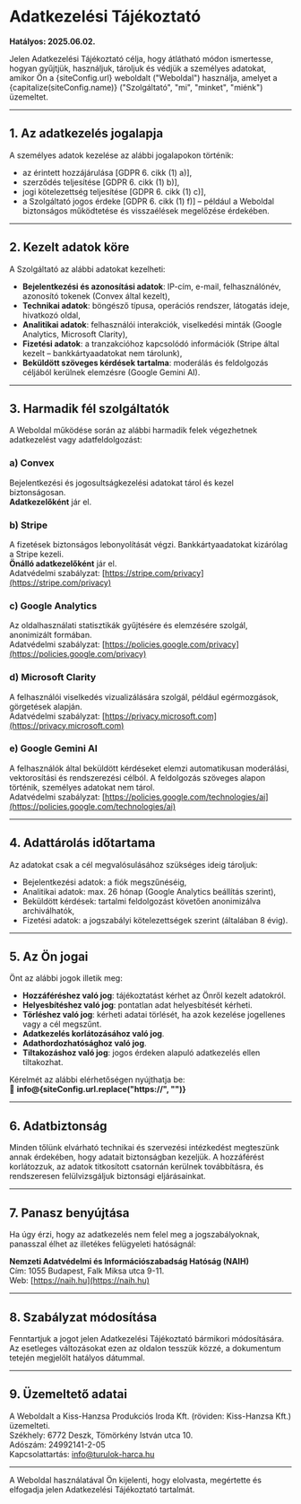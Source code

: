 
# Adatkezelési Tájékoztató

**Hatályos: 2025.06.02.**

Jelen Adatkezelési Tájékoztató célja, hogy átlátható módon ismertesse, hogyan gyűjtjük, használjuk, tároljuk és védjük a személyes adatokat, amikor Ön a {siteConfig.url} weboldalt ("Weboldal") használja, amelyet a {capitalize(siteConfig.name)} ("Szolgáltató", "mi", "minket", "miénk") üzemeltet.

---

## 1. Az adatkezelés jogalapja

A személyes adatok kezelése az alábbi jogalapokon történik:

- az érintett hozzájárulása [GDPR 6. cikk (1) a)],
- szerződés teljesítése [GDPR 6. cikk (1) b)],
- jogi kötelezettség teljesítése [GDPR 6. cikk (1) c)],
- a Szolgáltató jogos érdeke [GDPR 6. cikk (1) f)] – például a Weboldal biztonságos működtetése és visszaélések megelőzése érdekében.

---

## 2. Kezelt adatok köre

A Szolgáltató az alábbi adatokat kezelheti:

- **Bejelentkezési és azonosítási adatok**: IP-cím, e-mail, felhasználónév, azonosító tokenek (Convex által kezelt),
- **Technikai adatok**: böngésző típusa, operációs rendszer, látogatás ideje, hivatkozó oldal,
- **Analitikai adatok**: felhasználói interakciók, viselkedési minták (Google Analytics, Microsoft Clarity),
- **Fizetési adatok**: a tranzakcióhoz kapcsolódó információk (Stripe által kezelt – bankkártyaadatokat nem tárolunk),
- **Beküldött szöveges kérdések tartalma**: moderálás és feldolgozás céljából kerülnek elemzésre (Google Gemini AI).

---

## 3. Harmadik fél szolgáltatók

A Weboldal működése során az alábbi harmadik felek végezhetnek adatkezelést vagy adatfeldolgozást:

### a) **Convex**

Bejelentkezési és jogosultságkezelési adatokat tárol és kezel biztonságosan.  
**Adatkezelőként** jár el.

### b) **Stripe**

A fizetések biztonságos lebonyolítását végzi. Bankkártyaadatokat kizárólag a Stripe kezeli.  
**Önálló adatkezelőként** jár el.  
Adatvédelmi szabályzat: [https://stripe.com/privacy](https://stripe.com/privacy)

### c) **Google Analytics**

Az oldalhasználati statisztikák gyűjtésére és elemzésére szolgál, anonimizált formában.  
Adatvédelmi szabályzat: [https://policies.google.com/privacy](https://policies.google.com/privacy)

### d) **Microsoft Clarity**

A felhasználói viselkedés vizualizálására szolgál, például egérmozgások, görgetések alapján.  
Adatvédelmi szabályzat: [https://privacy.microsoft.com](https://privacy.microsoft.com)

### e) **Google Gemini AI**

A felhasználók által beküldött kérdéseket elemzi automatikusan moderálási, vektorosítási és rendszerezési célból. A feldolgozás szöveges alapon történik, személyes adatokat nem tárol.  
Adatvédelmi szabályzat: [https://policies.google.com/technologies/ai](https://policies.google.com/technologies/ai)

---

## 4. Adattárolás időtartama

Az adatokat csak a cél megvalósulásához szükséges ideig tároljuk:

- Bejelentkezési adatok: a fiók megszűnéséig,
- Analitikai adatok: max. 26 hónap (Google Analytics beállítás szerint),
- Beküldött kérdések: tartalmi feldolgozást követően anonimizálva archiválhatók,
- Fizetési adatok: a jogszabályi kötelezettségek szerint (általában 8 évig).

---

## 5. Az Ön jogai

Önt az alábbi jogok illetik meg:

- **Hozzáféréshez való jog**: tájékoztatást kérhet az Önről kezelt adatokról.
- **Helyesbítéshez való jog**: pontatlan adat helyesbítését kérheti.
- **Törléshez való jog**: kérheti adatai törlését, ha azok kezelése jogellenes vagy a cél megszűnt.
- **Adatkezelés korlátozásához való jog**.
- **Adathordozhatósághoz való jog**.
- **Tiltakozáshoz való jog**: jogos érdeken alapuló adatkezelés ellen tiltakozhat.

Kérelmét az alábbi elérhetőségen nyújthatja be:  
📧 **info@{siteConfig.url.replace("https://", "")}**

---

## 6. Adatbiztonság

Minden tőlünk elvárható technikai és szervezési intézkedést megteszünk annak érdekében, hogy adatait biztonságban kezeljük. A hozzáférést korlátozzuk, az adatok titkosított csatornán kerülnek továbbításra, és rendszeresen felülvizsgáljuk biztonsági eljárásainkat.

---

## 7. Panasz benyújtása

Ha úgy érzi, hogy az adatkezelés nem felel meg a jogszabályoknak, panasszal élhet az illetékes felügyeleti hatóságnál:

**Nemzeti Adatvédelmi és Információszabadság Hatóság (NAIH)**  
Cím: 1055 Budapest, Falk Miksa utca 9-11.  
Web: [https://naih.hu](https://naih.hu)

---

## 8. Szabályzat módosítása

Fenntartjuk a jogot jelen Adatkezelési Tájékoztató bármikori módosítására. Az esetleges változásokat ezen az oldalon tesszük közzé, a dokumentum tetején megjelölt hatályos dátummal.

---

## 9. Üzemeltető adatai

A Weboldalt a Kiss-Hanzsa Produkciós Iroda Kft. (röviden: Kiss-Hanzsa Kft.) üzemelteti.  
Székhely: 6772 Deszk, Tömörkény István utca 10.  
Adószám: 24992141-2-05  
Kapcsolattartás: [info@turulok-harca.hu](mailto:info@turulok-harca.hu)

---

A Weboldal használatával Ön kijelenti, hogy elolvasta, megértette és elfogadja jelen Adatkezelési Tájékoztató tartalmát.

